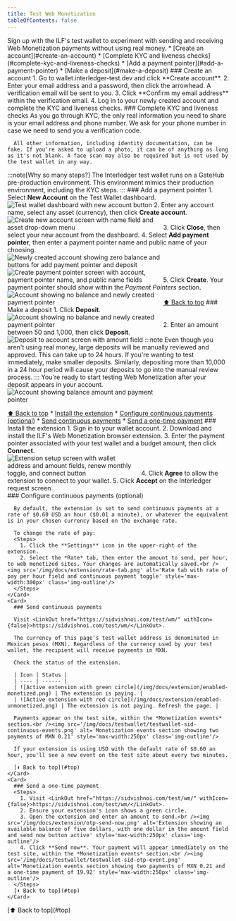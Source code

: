 ```yaml
---
title: Test Web Monetization
tableOfContents: false
---
```



<a id="top"></a>

<Tabs>
  <TabItem label="Sign up for a test wallet account">
  Sign up with the ILF's <LinkOut href="https://wallet.interledger-test.dev">test wallet</LinkOut> to experiment with sending and receiving Web Monetization payments without using real money.
      * [Create an account](#create-an-account)
      * [Complete KYC and liveness checks](#complete-kyc-and-liveness-checks)
      * [Add a payment pointer](#add-a-payment-pointer)
      * [Make a deposit](#make-a-deposit)
    <Card>
    ### Create an account
      <Steps>
        1. Go to <LinkOut href='https://wallet.interledger-test.dev'>wallet.interledger-test.dev</LinkOut> and click **Create account**.
        2. Enter your email address and a password, then click the arrowhead. A verification email will be sent to you.
        3. Click **Confirm my email address** within the verification email.
        4. Log in to your newly created account and complete the KYC and liveness checks.
      </Steps>
    </Card>
    <Card>
    ### Complete KYC and liveness checks
      As you go through KYC, the only real information you need to share is your email address and phone number. We ask for your phone number in case we need to send you a verification code.
      
      All other information, including identity documentation, can be fake. If you're asked to upload a photo, it can be of anything as long as it's not blank. A face scan may also be required but is not used by the test wallet in any way.
:::note[Why so many steps?]
The Interledger test wallet runs on a GateHub pre-production environment. This environment mimics their production environment, including the <LinkOut href="https://support.gatehub.net/hc/en-us/articles/360021131234-KYC-requirements-for-account-verification">KYC steps</LinkOut>.
:::
    </Card>
    <Card>
    ### Add a payment pointer
      <Steps>
        1. Select **New Account** on the Test Wallet dashboard.<br /><img src='/img/docs/testwallet/testwallet-dashboard.png' alt='Test wallet dashboard with new account button' style='max-width:350px' class='img-outline'/>
        2. Enter any account name, select any asset (currency), then click **Create account**.<br /><img src='/img/docs/testwallet/testwallet-create-account.png' alt='Create new account screen with name field and asset drop-down menu' style='max-width:350px' class='img-outline'/>
        3. Click **Close**, then select your new account from the dashboard. 
        4. Select **Add payment pointer**, then enter a payment pointer name and public name of your choosing.<br /><img src='/img/docs/testwallet/testwallet-account-nobalance.png' alt='Newly created account showing zero balance and buttons for add payment pointer and deposit' style='max-width:350px' class='img-outline'/><img src='/img/docs/testwallet/testwallet-create-pp.png' alt='Create payment pointer screen with account, payment pointer name, and public name fields' style='max-width:350px' class='img-outline'/>
        5. Click **Create**. Your payment pointer should show within the _Payment Pointers_ section.<br /><img src='/img/docs/testwallet/testwallet-nobalance-pp.png' alt='Account showing no balance and newly created payment pointer' style='max-width:350px' class='img-outline'/>
      </Steps>
      [⬆️ Back to top](#top)
    </Card>
    <Card>
    ### Make a deposit
      <Steps>
        1. Click **Deposit**.<br /><img src='/img/docs/testwallet/testwallet-nobalance-pp.png' alt='Account showing no balance and newly created payment pointer' style='max-width:350px' class='img-outline'/>
        2. Enter an amount between 50 and 1,000, then click **Deposit**.<br /><img src='/img/docs/testwallet/testwallet-deposit.png' alt='Deposit to account screen with amount field' style='max-width:350px' class='img-outline'/>
      </Steps>
:::note
Even though you aren't using real money, large deposits will be manually reviewed and approved. This can take up to 24 hours. If you're wanting to test immediately, make smaller deposits.
Similarly, depositing more than 10,000 in a 24 hour period will cause your deposits to go into the manual review process.
:::
You're ready to start testing Web Monetization after your deposit appears in your account.<br /><img src='/img/docs/testwallet/testwallet-balance-pp.png' alt='Account showing balance amount and payment pointer' style='max-width:350px' class='img-outline'/>

[⬆️ Back to top](#top)
    </Card>
  </TabItem>
  <TabItem label="Test sending payments">
    * [Install the extension](#install-the-extension)
    * [Configure continuous payments (optional)](#configure-continuous-payments-optional)
    * [Send continuous payments](#send-continuous-payments)
    * [Send a one-time payment](#send-a-one-time-payment)
    <Card>
      ### Install the extension
      <Steps>
        1. Sign in to your <LinkOut href="https://wallet.interledger-test.dev/">wallet account</LinkOut>.
        2. Download and install the ILF's <LinkOut href="https://webmonetization.org/install">Web Monetization browser extension</LinkOut>.
        3. Enter the payment pointer associated with your test wallet and a budget amount, then click **Connect**.<br /><img
    src='/img/docs/extension/connection-setup.png' alt='Extension setup screen with wallet address and amount fields, renew monthly toggle, and connect button' style='max-width:300px' class='img-outline'/>
        4. Click **Agree** to allow the extension to connect to your wallet. 
        5. Click **Accept** on the Interledger request screen.
      </Steps>
    </Card>
    <Card>  
      ### Configure continuous payments (optional)

      By default, the extension is set to send continuous payments at a rate of $0.60 USD an hour ($0.01 a minute), or whatever the equivalent is in your chosen currency based on the exchange rate.

      To change the rate of pay:
      <Steps>
        1. Click the **Settings** icon in the upper-right of the extension.
        2. Select the *Rate* tab, then enter the amount to send, per hour, to web monetized sites. Your changes are automatically saved.<br /><img src='/img/docs/extension/rate-tab.png' alt='Rate tab with rate of pay per hour field and continuous payment toggle' style='max-width:300px' class='img-outline'/>
      </Steps>
    </Card>
    <Card>
      ### Send continuous payments

      Visit <LinkOut href="https://sidvishnoi.com/test/wm/" withIcon={false}>https://sidvishnoi.com/test/wm/</LinkOut>. 

      The currency of this page's test wallet address is denominated in Mexican pesos (MXN). Regardless of the currency used by your test wallet, the recipient will receive payments in MXN.

      Check the status of the extension.

      | Icon | Status |
      | ---- | ------ |
      | ![Active extension with green circle](/img/docs/extension/enabled-monetized.png) | The extension is paying. |
      | ![Active extension with red circle](/img/docs/extension/enabled-unmonetized.png) | The extension is not paying. Refresh the page. |

      Payments appear on the test site, within the *Monetization events* section.<br /><img src='/img/docs/testwallet/testwallet-sid-continuous-events.png' alt='Monetization events section showing two payments of MXN 0.21' style='max-width:250px' class='img-outline'/>

      If your extension is using USD with the default rate of $0.60 an hour, you'll see a new event on the test site about every two minutes.

      [⬆️ Back to top](#top)
    </Card>
    <Card>
      ### Send a one-time payment
      <Steps>
        1. Visit <LinkOut href="https://sidvishnoi.com/test/wm/" withIcon={false}>https://sidvishnoi.com/test/wm/</LinkOut>.
        2. Ensure your extension's icon shows a green circle.
        3. Open the extension and enter an amount to send.<br /><img src='/img/docs/extension/otp-send-now.png' alt='Extension showing an available balance of five dollars, with one dollar in the amount field and send now button active' style='max-width:250px' class='img-outline'/>
        4. Click **Send now**. Your payment will appear immediately on the test site, within the *Monetization events* section.<br /><img src='/img/docs/testwallet/testwallet-sid-otp-event.png' alt='Monetization events section showing two payments of MXN 0.21 and a one-time payment of 19.92' style='max-width:250px' class='img-outline'/>
      </Steps>
      [⬆️ Back to top](#top)
    </Card>
  </TabItem>
  <TabItem label="Test receiving payments">
    <Card>
    [⬆️ Back to top](#top)
    </Card>
  </TabItem>
</Tabs>